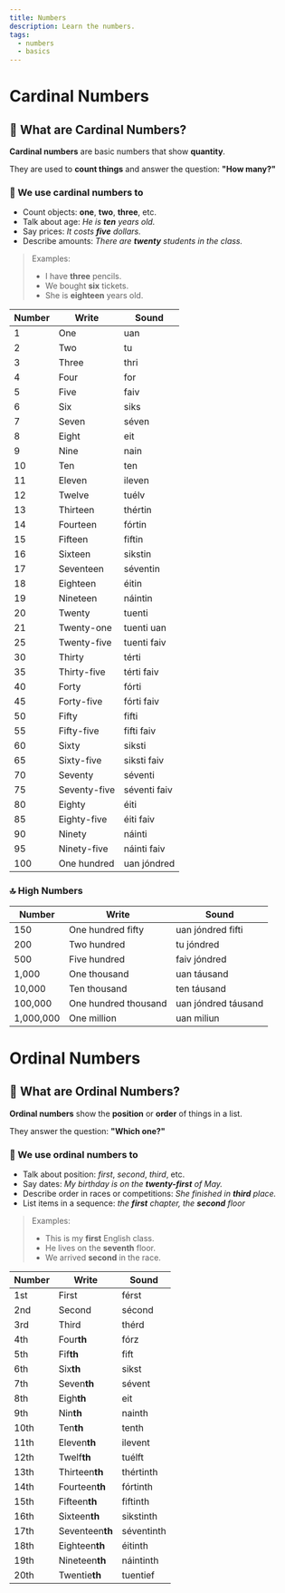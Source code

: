 ```yaml
---
title: Numbers
description: Learn the numbers.
tags:
  - numbers
  - basics
---
```


# Cardinal Numbers

## 📘 What are Cardinal Numbers?

**Cardinal numbers** are basic numbers that show **quantity**.

They are used to **count things** and answer the question: **"How many?"**

### 🔹 We use cardinal numbers to

- Count objects: **one**, **two**, **three**, etc.
- Talk about age: _He is **ten** years old._
- Say prices: _It costs **five** dollars._
- Describe amounts: _There are **twenty** students in the class._

> Examples:
>
> - I have **three** pencils.
> - We bought **six** tickets.
> - She is **eighteen** years old.

| Number | Write        | Sound        |
| ------ | ------------ | ------------ |
| 1      | One          | uan          |
| 2      | Two          | tu           |
| 3      | Three        | thri         |
| 4      | Four         | for          |
| 5      | Five         | faiv         |
| 6      | Six          | siks         |
| 7      | Seven        | séven        |
| 8      | Eight        | eit          |
| 9      | Nine         | nain         |
| 10     | Ten          | ten          |
| 11     | Eleven       | ileven       |
| 12     | Twelve       | tuélv        |
| 13     | Thirteen     | thértin      |
| 14     | Fourteen     | fórtin       |
| 15     | Fifteen      | fiftin       |
| 16     | Sixteen      | sikstin      |
| 17     | Seventeen    | séventin     |
| 18     | Eighteen     | éitin        |
| 19     | Nineteen     | náintin      |
| 20     | Twenty       | tuenti       |
| 21     | Twenty-one   | tuenti uan   |
| 25     | Twenty-five  | tuenti faiv  |
| 30     | Thirty       | térti        |
| 35     | Thirty-five  | térti faiv   |
| 40     | Forty        | fórti        |
| 45     | Forty-five   | fórti faiv   |
| 50     | Fifty        | fifti        |
| 55     | Fifty-five   | fifti faiv   |
| 60     | Sixty        | siksti       |
| 65     | Sixty-five   | siksti faiv  |
| 70     | Seventy      | séventi      |
| 75     | Seventy-five | séventi faiv |
| 80     | Eighty       | éiti         |
| 85     | Eighty-five  | éiti faiv    |
| 90     | Ninety       | náinti       |
| 95     | Ninety-five  | náinti faiv  |
| 100    | One hundred  | uan jóndred  |

### 🔝 **High Numbers**

| Number    | Write                | Sound               |
| --------- | -------------------- | ------------------- |
| 150       | One hundred fifty    | uan jóndred fifti   |
| 200       | Two hundred          | tu jóndred          |
| 500       | Five hundred         | faiv jóndred        |
| 1,000     | One thousand         | uan táusand         |
| 10,000    | Ten thousand         | ten táusand         |
| 100,000   | One hundred thousand | uan jóndred táusand |
| 1,000,000 | One million          | uan miliun          |

# Ordinal Numbers

## 📘 What are Ordinal Numbers?

**Ordinal numbers** show the **position** or **order** of things in a list.

They answer the question: **"Which one?"**

### 🔹 We use ordinal numbers to

- Talk about position: _first_, _second_, _third_, etc.
- Say dates: _My birthday is on the **twenty-first** of May._
- Describe order in races or competitions: _She finished in **third** place._
- List items in a sequence: _the **first** chapter, the **second** floor_

> Examples:
>
> - This is my **first** English class.
> - He lives on the **seventh** floor.
> - We arrived **second** in the race.

| Number | Write           | Sound      |
| ------ | --------------- | ---------- |
| 1st    | First           | férst      |
| 2nd    | Second          | sécond     |
| 3rd    | Third           | thérd      |
| 4th    | Four**th**      | fórz       |
| 5th    | Fif**th**       | fift       |
| 6th    | Six**th**       | sikst      |
| 7th    | Seven**th**     | sévent     |
| 8th    | Eigh**th**      | eit        |
| 9th    | Nin**th**       | nainth     |
| 10th   | Ten**th**       | tenth      |
| 11th   | Eleven**th**    | ilevent    |
| 12th   | Twelf**th**     | tuélft     |
| 13th   | Thirteen**th**  | thértinth  |
| 14th   | Fourteen**th**  | fórtinth   |
| 15th   | Fifteen**th**   | fiftinth   |
| 16th   | Sixteen**th**   | sikstinth  |
| 17th   | Seventeen**th** | séventinth |
| 18th   | Eighteen**th**  | éitinth    |
| 19th   | Nineteen**th**  | náintinth  |
| 20th   | Twentie**th**   | tuentief   |
